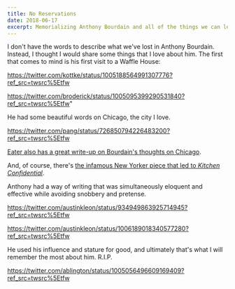 ```yaml
---
title: No Reservations
date: 2018-06-17
excerpt: Memorializing Anthony Bourdain and all of the things we can learn from him.
---
```


I don't have the words to describe what we've lost in Anthony Bourdain. Instead, I thought I would share some things that I love about him. The first that comes to mind is his first visit to a Waffle House:

https://twitter.com/kottke/status/1005188564991307776?ref_src=twsrc%5Etfw

https://twitter.com/broderick/status/1005095399290531840?ref_src=twsrc%5Etfw"

He had some beautiful words on Chicago, the city I love.

https://twitter.com/pang/status/726850794226483200?ref_src=twsrc%5Etfw

[Eater also has a great write-up on Bourdain's thoughts on Chicago](https://chicago.eater.com/2018/6/8/17441456/anthony-bourdain-chicago-quotes-no-reservations-layover-part-known).

And, of course, there's [the infamous New Yorker piece that led to _Kitchen Confidential_](https://www.newyorker.com/magazine/1999/04/19/dont-eat-before-reading-this).

Anthony had a way of writing that was simultaneously eloquent and effective while avoiding snobbery and pretense.

https://twitter.com/austinkleon/status/934949863925714945?ref_src=twsrc%5Etfw

https://twitter.com/austinkleon/status/1006189018340577280?ref_src=twsrc%5Etfw

He used his influence and stature for good, and ultimately that's what I will remember the most about him. R.I.P.

https://twitter.com/ablington/status/1005056496609169409?ref_src=twsrc%5Etfw